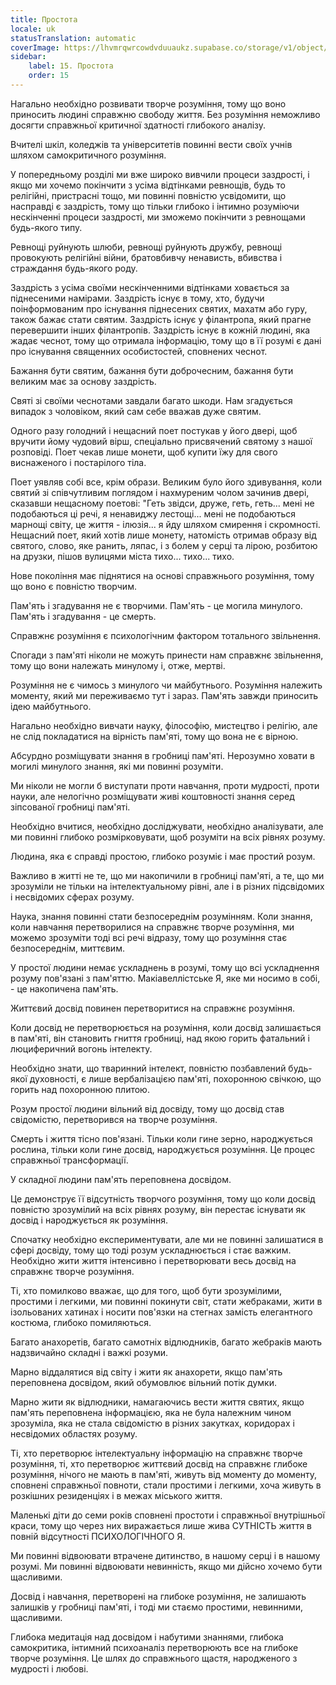 ```yaml
---
title: Простота
locale: uk
statusTranslation: automatic
coverImage: https://lhvmrqwrcowdvduuaukz.supabase.co/storage/v1/object/public/strapi-uploads/small_cover-educacion-fundamental.webp-2d51a7828a2b1309555be27f7e2a61a0.webp
sidebar:
    label: 15. Простота
    order: 15
---
```

Нагально необхідно розвивати творче розуміння, тому що воно приносить людині справжню свободу життя. Без розуміння неможливо досягти справжньої критичної здатності глибокого аналізу.

Вчителі шкіл, коледжів та університетів повинні вести своїх учнів шляхом самокритичного розуміння.

У попередньому розділі ми вже широко вивчили процеси заздрості, і якщо ми хочемо покінчити з усіма відтінками ревнощів, будь то релігійні, пристрасні тощо, ми повинні повністю усвідомити, що насправді є заздрість, тому що тільки глибоко і інтимно розуміючи нескінченні процеси заздрості, ми зможемо покінчити з ревнощами будь-якого типу.

Ревнощі руйнують шлюби, ревнощі руйнують дружбу, ревнощі провокують релігійні війни, братовбивчу ненависть, вбивства і страждання будь-якого роду.

Заздрість з усіма своїми нескінченними відтінками ховається за піднесеними намірами. Заздрість існує в тому, хто, будучи поінформованим про існування піднесених святих, махатм або гуру, також бажає стати святим. Заздрість існує у філантропа, який прагне перевершити інших філантропів. Заздрість існує в кожній людині, яка жадає чеснот, тому що отримала інформацію, тому що в її розумі є дані про існування священних особистостей, сповнених чеснот.

Бажання бути святим, бажання бути доброчесним, бажання бути великим має за основу заздрість.

Святі зі своїми чеснотами завдали багато шкоди. Нам згадується випадок з чоловіком, який сам себе вважав дуже святим.

Одного разу голодний і нещасний поет постукав у його двері, щоб вручити йому чудовий вірш, спеціально присвячений святому з нашої розповіді. Поет чекав лише монети, щоб купити їжу для свого виснаженого і постарілого тіла.

Поет уявляв собі все, крім образи. Великим було його здивування, коли святий зі співчутливим поглядом і нахмуреним чолом зачинив двері, сказавши нещасному поетові: "Геть звідси, друже, геть, геть... мені не подобаються ці речі, я ненавиджу лестощі... мені не подобаються марнощі світу, це життя - ілюзія... я йду шляхом смирення і скромності. Нещасний поет, який хотів лише монету, натомість отримав образу від святого, слово, яке ранить, ляпас, і з болем у серці та лірою, розбитою на друзки, пішов вулицями міста тихо... тихо... тихо.

Нове покоління має піднятися на основі справжнього розуміння, тому що воно є повністю творчим.

Пам'ять і згадування не є творчими. Пам'ять - це могила минулого. Пам'ять і згадування - це смерть.

Справжнє розуміння є психологічним фактором тотального звільнення.

Спогади з пам'яті ніколи не можуть принести нам справжнє звільнення, тому що вони належать минулому і, отже, мертві.

Розуміння не є чимось з минулого чи майбутнього. Розуміння належить моменту, який ми переживаємо тут і зараз. Пам'ять завжди приносить ідею майбутнього.

Нагально необхідно вивчати науку, філософію, мистецтво і релігію, але не слід покладатися на вірність пам'яті, тому що вона не є вірною.

Абсурдно розміщувати знання в гробниці пам'яті. Нерозумно ховати в могилі минулого знання, які ми повинні розуміти.

Ми ніколи не могли б виступати проти навчання, проти мудрості, проти науки, але нелогічно розміщувати живі коштовності знання серед зіпсованої гробниці пам'яті.

Необхідно вчитися, необхідно досліджувати, необхідно аналізувати, але ми повинні глибоко розмірковувати, щоб розуміти на всіх рівнях розуму.

Людина, яка є справді простою, глибоко розуміє і має простий розум.

Важливо в житті не те, що ми накопичили в гробниці пам'яті, а те, що ми зрозуміли не тільки на інтелектуальному рівні, але і в різних підсвідомих і несвідомих сферах розуму.

Наука, знання повинні стати безпосереднім розумінням. Коли знання, коли навчання перетворилися на справжнє творче розуміння, ми можемо зрозуміти тоді всі речі відразу, тому що розуміння стає безпосереднім, миттєвим.

У простої людини немає ускладнень в розумі, тому що всі ускладнення розуму пов'язані з пам'яттю. Макіавеллістське Я, яке ми носимо в собі, - це накопичена пам'ять.

Життєвий досвід повинен перетворитися на справжнє розуміння.

Коли досвід не перетворюється на розуміння, коли досвід залишається в пам'яті, він становить гниття гробниці, над якою горить фатальний і люциферичний вогонь інтелекту.

Необхідно знати, що тваринний інтелект, повністю позбавлений будь-якої духовності, є лише вербалізацією пам'яті, похоронною свічкою, що горить над похоронною плитою.

Розум простої людини вільний від досвіду, тому що досвід став свідомістю, перетворився на творче розуміння.

Смерть і життя тісно пов'язані. Тільки коли гине зерно, народжується рослина, тільки коли гине досвід, народжується розуміння. Це процес справжньої трансформації.

У складної людини пам'ять переповнена досвідом.

Це демонструє її відсутність творчого розуміння, тому що коли досвід повністю зрозумілий на всіх рівнях розуму, він перестає існувати як досвід і народжується як розуміння.

Спочатку необхідно експериментувати, але ми не повинні залишатися в сфері досвіду, тому що тоді розум ускладнюється і стає важким. Необхідно жити життя інтенсивно і перетворювати весь досвід на справжнє творче розуміння.

Ті, хто помилково вважає, що для того, щоб бути зрозумілими, простими і легкими, ми повинні покинути світ, стати жебраками, жити в ізольованих хатинах і носити пов'язки на стегнах замість елегантного костюма, глибоко помиляються.

Багато анахоретів, багато самотніх відлюдників, багато жебраків мають надзвичайно складні і важкі розуми.

Марно віддалятися від світу і жити як анахорети, якщо пам'ять переповнена досвідом, який обумовлює вільний потік думки.

Марно жити як відлюдники, намагаючись вести життя святих, якщо пам'ять переповнена інформацією, яка не була належним чином зрозуміла, яка не стала свідомістю в різних закутках, коридорах і несвідомих областях розуму.

Ті, хто перетворює інтелектуальну інформацію на справжнє творче розуміння, ті, хто перетворює життєвий досвід на справжнє глибоке розуміння, нічого не мають в пам'яті, живуть від моменту до моменту, сповнені справжньої повноти, стали простими і легкими, хоча живуть в розкішних резиденціях і в межах міського життя.

Маленькі діти до семи років сповнені простоти і справжньої внутрішньої краси, тому що через них виражається лише жива СУТНІСТЬ життя в повній відсутності ПСИХОЛОГІЧНОГО Я.

Ми повинні відвоювати втрачене дитинство, в нашому серці і в нашому розумі. Ми повинні відвоювати невинність, якщо ми дійсно хочемо бути щасливими.

Досвід і навчання, перетворені на глибоке розуміння, не залишають залишків у гробниці пам'яті, і тоді ми стаємо простими, невинними, щасливими.

Глибока медитація над досвідом і набутими знаннями, глибока самокритика, інтимний психоаналіз перетворюють все на глибоке творче розуміння. Це шлях до справжнього щастя, народженого з мудрості і любові.

